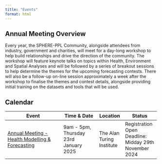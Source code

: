 ```yaml
---
title: "Events"
format: html
---
```


## Annual Meeting Overview

Every year, the SPHERE-PPL Community, alongside attendees from industry, government and charities, will meet for a day-long workshop to help build relationships and drive the direction of the community. The workshop will feature keynote talks on topics within Health, Environment and Spatial Analyses and will be followed by a series of breakout sessions to help determine the themes for the upcoming forecasting contests. There will also be a follow-up on-line session approximately a week after the workshop to finalise the themes and contest details, alongside providing initial training on the datasets and tools that will be used.

## Calendar

+--------------------------------------------------------------+---------------------------------------+---------------------------+-------------------------------------+
| Event                                                        | Time & Date                           | Location                  | Status                              |
+==============================================================+=======================================+===========================+=====================================+
| [Annual Meeting - Health Modelling & Forecasting](Jan25.qmd) | 9am - 5pm, Thursday 23rd January 2025 | The Alan Turing Institute | Registration Open\                  |
|                                                              |                                       |                           | Deadline: Midday 29th November 2024 |
+--------------------------------------------------------------+---------------------------------------+---------------------------+-------------------------------------+
